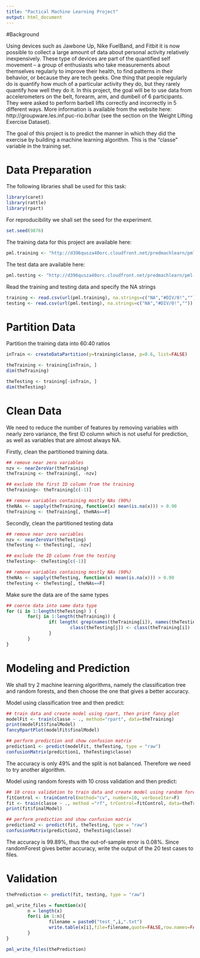 ```yaml
---
title: "Pactical Machine Learning Project"
output: html_document
---
```

#Background

Using devices such as Jawbone Up, Nike FuelBand, and Fitbit it is now possible to collect a large amount of data about personal activity relatively inexpensively. These type of devices are part of the quantified self movement – a group of enthusiasts who take measurements about themselves regularly to improve their health, to find patterns in their behavior, or because they are tech geeks. One thing that people regularly do is quantify how much of a particular activity they do, but they rarely quantify how well they do it. In this project, the goal will be to use data from accelerometers on the belt, forearm, arm, and dumbell of 6 participants. They were asked to perform barbell lifts correctly and incorrectly in 5 different ways. More information is available from the website here: http://groupware.les.inf.puc-rio.br/har (see the section on the Weight Lifting Exercise Dataset). 

The goal of this project is to predict the manner in which they did the exercise by building a machine learning algorithm. This is the "classe" variable in the training set.  

# Data Preparation

The following libraries shall be used for this task:
```r
library(caret)
library(rattle)
library(rpart)

```

For reproducibility we shall set the seed for the experiment.
```r

set.seed(9876)
```

The training data for this project are available here:
```r
pml.training <- "http://d396qusza40orc.cloudfront.net/predmachlearn/pml-training.csv"
```

The test data are available here: 
```r
pml.testing <- "http://d396qusza40orc.cloudfront.net/predmachlearn/pml-testing.csv"
```

Read the training and testing data and specify the NA strings
```r
training <- read.csv(url(pml.training), na.strings=c("NA","#DIV/0!",""))
testing <- read.csv(url(pml.testing), na.strings=c("NA","#DIV/0!",""))
```

# Partition Data

Partition the training data into 60:40 ratios
```r
inTrain <- createDataPartition(y=training$classe, p=0.6, list=FALSE)

theTraining <- training[inTrain, ] 
dim(theTraining)

theTesting <- training[-inTrain, ]
dim(theTesting)
```

# Clean Data

We need to reduce the number of features by removing variables with nearly zero variance, the first ID column which is not useful for prediction, as well as variables that are almost always NA.

Firstly, clean the partitioned training data.

```r
## remove near zero variables
nzv <- nearZeroVar(theTraining)
theTraining <- theTraining[, -nzv]

## exclude the first ID column from the training
theTraining<- theTraining[c(-1)] 

## remove variables containing mostly NAs (90%)
theNAs <- sapply(theTraining, function(x) mean(is.na(x))) > 0.90  
theTraining <- theTraining[, theNAs==F]
```

Secondly, clean the partitioned testing data

```r
## remove near zero variables
nzv <- nearZeroVar(theTesting)
theTesting <- theTesting[, -nzv]

## exclude the ID column from the testing
theTesting<- theTesting[c(-1)] 

## remove variables containing mostly NAs (90%)
theNAs <- sapply(theTesting, function(x) mean(is.na(x))) > 0.90  
theTesting <- theTesting[, theNAs==F]
```

Make sure the data are of the same types
```r
## coerce data into same data type 
for (i in 1:length(theTesting) ) {
        for(j in 1:length(theTraining)) {
                if( length( grep(names(theTraining[i]), names(theTesting)[j]) ) ==1)  {
                        class(theTesting[j]) <- class(theTraining[i])
                }      
        }      
}

```

# Modeling and Prediction

We shall try 2 machine learning algorithms, namely the classification tree and random forests, and then choose the one that gives a better accuracy.

Model using classification tree and then predict:
```r
## train data and create model using rpart, then print fancy plot
modelFit <- train(classe ~ ., method="rpart", data=theTraining)
print(modelFit$finalModel)
fancyRpartPlot(modelFit$finalModel)

## perform prediction and show confusion matrix 
prediction1 <- predict(modelFit, theTesting, type = "raw")
confusionMatrix(prediction1, theTesting$classe)

```

The accuracy is only 49% and the split is not balanced.  Therefore we need to try another algorithm.

Model using random forests with 10 cross validation and then predict:
```r
## 10 cross validation to train data and create model using random forest
fitControl <- trainControl(method="cv", number=10, verboseIter=F)
fit <- train(classe ~ ., method ="rf", trControl=fitControl, data=theTraining)
print(fit$finalModel)

## perform prediction and show confusion matrix 
prediction2 <- predict(fit, theTesting, type = "raw")
confusionMatrix(prediction2, theTesting$classe)
```

The accuracy is 99.89%, thus the out-of-sample error is 0.08%.
Since randomForest gives better accuracy, write the output of the 20 test cases to files.

# Validation

```r

thePrediction <- predict(fit, testing, type = "raw")

pml_write_files = function(x){
        n = length(x)
        for(i in 1:n){
                filename = paste0("test_",i,".txt")
                write.table(x[i],file=filename,quote=FALSE,row.names=FALSE,col.names=FALSE)
        }
}

pml_write_files(thePrediction)
```
